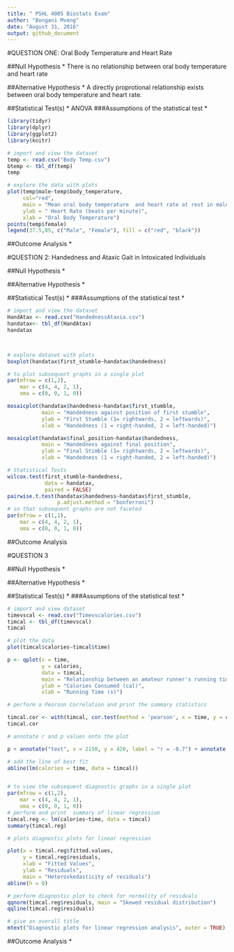 ```yaml
---
title: " PSHL 4005 Biostats Exam"
author: "Bongani Mveng"
date: "August 31, 2016"
output: github_document
---
```

#QUESTION ONE: Oral Body Temperature and Heart Rate

##Null Hypothesis
* There is no relationship between oral body temperature and heart rate

##Alternative Hypothesis
* A directly proprotional relationship exists between oral body temperature and heart rate.

##Statistical Test(s)
* ANOVA
###Assumptions of the statistical test
* 
```r
library(tidyr)
library(dplyr)
library(ggplot2)
library(knitr)

# import and view the dataset
temp <- read.csv("Body Temp.csv")
btemp <- tbl_df(temp)
temp

# explore the data with plots
plot(temp$male~temp$body_temperature,
     col="red",
     main = "Mean oral body temperature  and heart rate at rest in male and female students",
     ylab = " Heart Rate (beats per minute)",
     xlab = "Oral Body Temperature")
points(temp$female)
legend(37.5,85, c("Male", "Female"), fill = c("red", "black"))
```
##Outcome Analysis
* 

#QUESTION 2: Handedness and Ataxic Gait in Intoxicated Individuals

##Null Hypothesis
* 

##Alternative Hypothesis
*

##Statistical Test(s)
* 
###Assumptions of the statistical test
* 
```r
# import and view the dataset 
HandAtax <- read.csv("HandednessAtaxia.csv")
handatax<- tbl_df(HandAtax)
handatax



# explore dataset with plots
boxplot(handatax$first_stumble~handatax$handedness)

# to plot subsequent graphs in a single plot
par(mfrow = c(1,2),
    mar = c(4, 4, 2, 1),
    oma = c(0, 0, 1, 0)) 

mosaicplot(handatax$handedness~handatax$first_stumble,
           main = "Handedness against position of first stumble",
           ylab = "First Stumble (1= rightwards, 2 = leftwards)",
           xlab = "Handedness (1 = right-handed, 2 = left-handed)")

mosaicplot(handatax$final_position~handatax$handedness,
           main = "Handedness against final position",
           ylab = "Final Stimble (1= rightwards, 2 = leftwards)",
           xlab = "Handedness (1 = right-handed, 2 = left-handed)")

# Statistical Tests
wilcox.test(first_stumble~handedness, 
            data = handatax,
            paired = FALSE)
pairwise.t.test(handatax$handedness~handatax$first_stumble,
                p.adjust.method = "bonferroni")
# so that subsequent graphs are not faceted
par(mfrow = c(1,1),
    mar = c(4, 4, 2, 1),
    oma = c(0, 0, 1, 0))            
```
##Outcome Analysis


#QUESTION 3

##Null Hypothesis
* 

##Alternative Hypothesis
*

##Statistical Test(s)
* 
###Assumptions of the statistical test
* 
```r
# import and view dataset
timevscal <- read.csv("Timevscalories.csv")
timcal <- tbl_df(timevscal)
timcal

# plot the data
plot(timcal$calories~timcal$time)

p <- qplot(x = time,
           y = calories,
           data = timcal,
           main = "Relationship between an amateur runner's running time and calories consumed",
           ylab = "Calories Consumed (cal)",
           xlab = "Running Time (s)")

# perform a Pearson Correlation and print the summary statistics

timcal.cor <- with(timcal, cor.test(method = 'pearson', x = time, y = calories))
timcal.cor

# annotate r and p values onto the plot

p + annotate("text", x = 2150, y = 420, label = "r = -0.7") + annotate("text", x = 2150, y = 410, label = "p = 0.002")

# add the line of best fit
abline(lm(calories = time, data = timcal))


# to view the subsequent diagnostic graphs in a single plot
par(mfrow = c(1,2),
    mar = c(4, 4, 2, 1),
    oma = c(0, 0, 1, 0))
# perform and print  summary of linear regression
timcal.reg <- lm(calories~time, data = timcal)
summary(timcal.reg)

# plots diagnostic plots for linear regression

plot(x = timcal.reg$fitted.values,
     y = timcal.reg$residuals,
     xlab = "Fitted Values",
     ylab = "Residuals",
     main = "Heteroskedasticity of residuals")
abline(h = 0)

# perform diagnostic plot to check for normality of residuals
qqnorm(timcal.reg$residuals, main = "Skewed residual distribution")
qqline(timcal.reg$residuals)

# give an overall title
mtext("Diagnostic plots for linear regression analysis", outer = TRUE)
```
##Outcome Analysis
*

